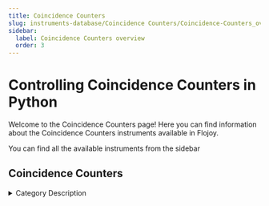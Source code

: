 ```yaml
---
title: Coincidence Counters
slug: instruments-database/Coincidence Counters/Coincidence-Counters_overview
sidebar:
  label: Coincidence Counters overview
  order: 3
---
```


# Controlling Coincidence Counters in Python

Welcome to the Coincidence Counters page! Here you can find information about the Coincidence Counters instruments available in Flojoy.

You can find all the available instruments from the sidebar



## Coincidence Counters

<details> 
<summary>Category Description</summary> 
In quantum physics, coincidence counting is used in experiments testing particle non-locality and quantum entanglement. In these experiments two or more particles are created from the same initial packet of energy, inexorably linking/entangling their physical properties. Separate particle detectors measure the quantum states of each particle and send the resulting signal to a coincidence counter. In any experiment studying entanglement, the entangled particles are vastly outnumbered by non-entangled particles which are also detected; patternless noise that drowns out the entangled signal. In a two detector system, a coincidence counter alleviates this problem by only recording detection signals that strike both detectors simultaneously (or more accurately, recording only signals that arrive at both detectors and correlate to the same emission time). This ensures that the data represents only entangled particles.
</details> 

<div className="flex flex-wrap">

<InstrumentThumbnail 
    path='Coincidence Counters/Qubitekk/cc1'
    img='https://res.cloudinary.com/dhopxs1y3/image/upload/v1691782456/Instruments/Coincidence%20Counter/CC1/CC1.jpg'
    label='CC1'    
/>

</div>
